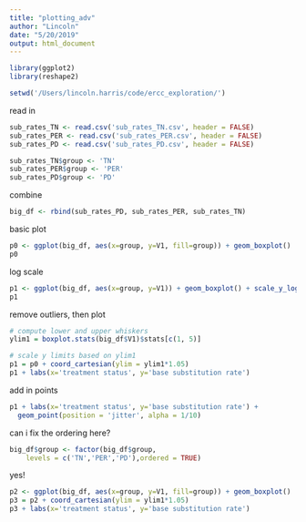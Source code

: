 ```yaml
---
title: "plotting_adv"
author: "Lincoln"
date: "5/20/2019"
output: html_document
---
```


```r
library(ggplot2)
library(reshape2)
```

```r
setwd('/Users/lincoln.harris/code/ercc_exploration/')
```

read in
```r
sub_rates_TN <- read.csv('sub_rates_TN.csv', header = FALSE)
sub_rates_PER <- read.csv('sub_rates_PER.csv', header = FALSE)
sub_rates_PD <- read.csv('sub_rates_PD.csv', header = FALSE)
```

```r
sub_rates_TN$group <- 'TN'
sub_rates_PER$group <- 'PER'
sub_rates_PD$group <- 'PD'
```

combine
```r
big_df <- rbind(sub_rates_PD, sub_rates_PER, sub_rates_TN)
```

basic plot
```r
p0 <- ggplot(big_df, aes(x=group, y=V1, fill=group)) + geom_boxplot() 
p0
```

log scale
```r
p1 <- ggplot(big_df, aes(x=group, y=V1)) + geom_boxplot() + scale_y_log10()
p1
```

remove outliers, then plot
```r
# compute lower and upper whiskers
ylim1 = boxplot.stats(big_df$V1)$stats[c(1, 5)]

# scale y limits based on ylim1
p1 = p0 + coord_cartesian(ylim = ylim1*1.05)
p1 + labs(x='treatment status', y='base substitution rate') 
```

add in points
```r
p1 + labs(x='treatment status', y='base substitution rate') +
  geom_point(position = 'jitter', alpha = 1/10)
```

can i fix the ordering here? 
```r
big_df$group <- factor(big_df$group,
    levels = c('TN','PER','PD'),ordered = TRUE)
```

yes!
```r
p2 <- ggplot(big_df, aes(x=group, y=V1, fill=group)) + geom_boxplot() 
p3 = p2 + coord_cartesian(ylim = ylim1*1.05)
p3 + labs(x='treatment status', y='base substitution rate') 
```

